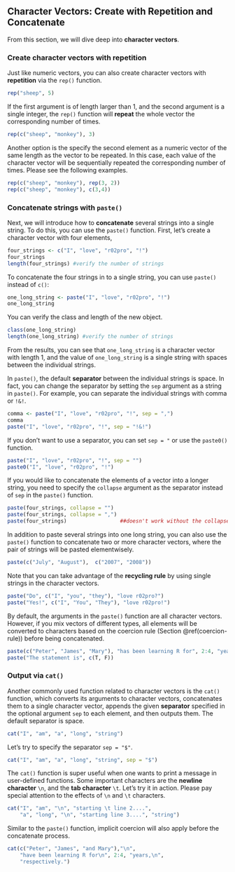 ## Character Vectors: Create with Repetition and Concatenate {#char-concatenate} 

From this section, we will dive deep into **character vectors**.

### Create character vectors with repetition

Just like numeric vectors, you can also create character vectors with **repetition** via the `rep()` function. 

```r
rep("sheep", 5)
```

If the first argument is of length larger than 1, and the second argument is a single integer, the `rep()` function will **repeat** the whole vector the corresponding number of times. 

```r
rep(c("sheep", "monkey"), 3)
```

Another option is the specify the second element as a numeric vector of the same length as the vector to be repeated. In this case, each value of the character vector will be sequentially repeated the corresponding number of times. Please see the following examples. 

```r
rep(c("sheep", "monkey"), rep(3, 2))
rep(c("sheep", "monkey"), c(3,4))
```

### Concatenate strings with `paste()`

Next, we will introduce how to **concatenate** several strings into a single string. To do this, you can use the `paste()` function. First, let's create a character vector with four elements,       

```r
four_strings <- c("I", "love", "r02pro", "!")
four_strings
length(four_strings) #verify the number of strings
```

To concatenate the four strings in to a single string, you can use `paste()` instead of `c()`:

```r
one_long_string <- paste("I", "love", "r02pro", "!")
one_long_string
```

You can verify the class and length of the new object. 

```r
class(one_long_string)
length(one_long_string) #verify the number of strings
```

From the results, you can see that `one_long_string` is a character vector with length 1, and the value of `one_long_string` is a single string with spaces between the individual strings.

In `paste()`, the default **separator** between the individual strings is space. In fact, you can change the separator by setting the `sep` argument as a string in `paste()`. For example, you can separate the individual strings with comma or `!&!`.

```r
comma <- paste("I", "love", "r02pro", "!", sep = ",") 
comma
paste("I", "love", "r02pro", "!", sep = "!&!") 
```

If you don't want to use a separator, you can set `sep = "` or use the `paste0()` function.

```r
paste("I", "love", "r02pro", "!", sep = "")
paste0("I", "love", "r02pro", "!") 
```

If you would like to concatenate the elements of a vector into a longer string, you need to specify the `collapse` argument as the separator instead of `sep` in the `paste()` function. 

```r
paste(four_strings, collapse = "")
paste(four_strings, collapse = ",")
paste(four_strings)                 ##doesn't work without the collapse argument
```


In addition to paste several strings into one long string, you can also use the `paste()` function to concatenate two or more character vectors, where the pair of strings will be pasted elementwisely.
```r
paste(c("July", "August"),  c("2007", "2008"))
```

Note that you can take advantage of the **recycling rule** by using single strings in the character vectors.
```r
paste("Do", c("I", "you", "they"), "love r02pro?")
paste("Yes!", c("I", "You", "They"), "love r02pro!")
```

By default, the arguments in the `paste()` function are all character vectors. However, if you mix vectors of different types, all elements will be converted to characters based on the coercion rule (Section \@ref(coercion-rule)) before being concatenated.
```r
paste(c("Peter", "James", "Mary"), "has been learning R for", 2:4, "years.")
paste("The statement is", c(T, F))
```


### Output via `cat()`

Another commonly used function related to character vectors is the `cat()` function, which converts its arguments to character vectors, concatenates them to a single character vector, appends the given **separator** specified in the optional argument `sep` to each element, and then outputs them. The default separator is space. 

```r
cat("I", "am", "a", "long", "string")
```

Let's try to specify the separator `sep = "$"`. 
```r
cat("I", "am", "a", "long", "string", sep = "$")
```

The `cat()` function is super useful when one wants to print a message in user-defined functions. Some important characters are the **newline character** `\n`, and the **tab character** `\t`. Let's try it in action. Please pay special attention to the effects of `\n` and `\t` characters.

```r
cat("I", "am", "\n", "starting \t line 2....", 
    "a", "long", "\n", "starting line 3....", "string")
```

Similar to the `paste()` function, implicit coercion will also apply before the concatenate process.
```r
cat(c("Peter", "James", "and Mary"),"\n", 
    "have been learning R for\n", 2:4, "years,\n",
    "respectively.")
```

